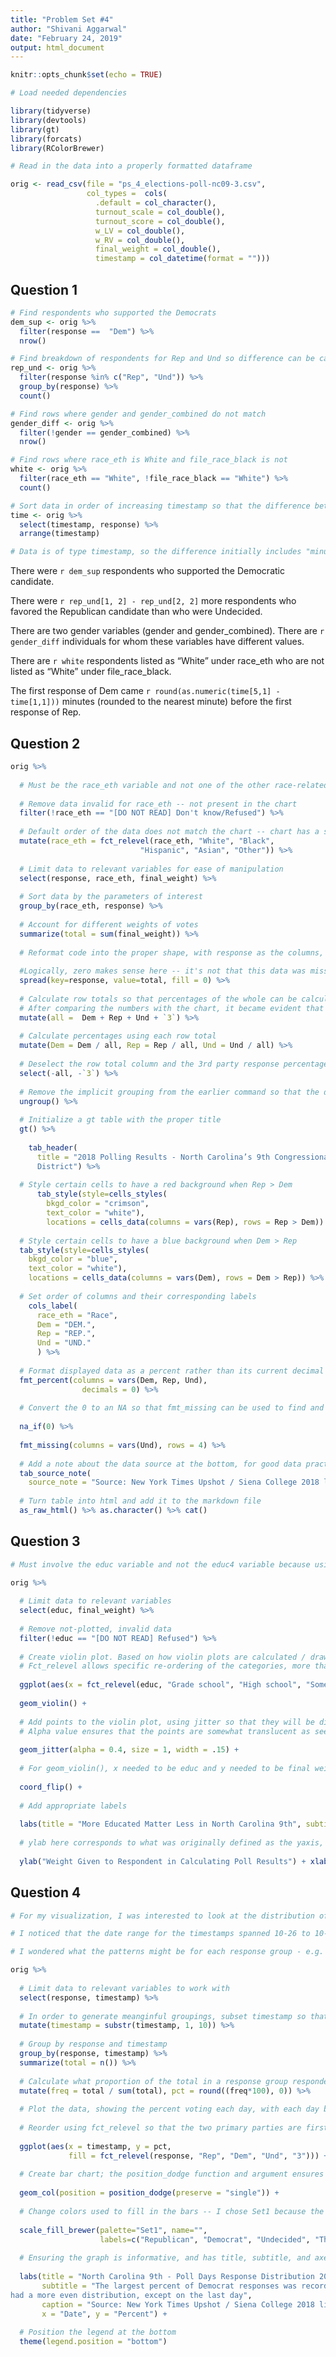 ```yaml
---
title: "Problem Set #4"
author: "Shivani Aggarwal"
date: "February 24, 2019"
output: html_document
---
```


```r
knitr::opts_chunk$set(echo = TRUE)

# Load needed dependencies

library(tidyverse)
library(devtools)
library(gt)
library(forcats)
library(RColorBrewer)

```


```r

# Read in the data into a properly formatted dataframe

orig <- read_csv(file = "ps_4_elections-poll-nc09-3.csv",
                 col_types =  cols(
                   .default = col_character(),
                   turnout_scale = col_double(),
                   turnout_score = col_double(),
                   w_LV = col_double(),
                   w_RV = col_double(),
                   final_weight = col_double(),
                   timestamp = col_datetime(format = "")))

```

## Question 1

```r

# Find respondents who supported the Democrats
dem_sup <- orig %>% 
  filter(response ==  "Dem") %>% 
  nrow()

# Find breakdown of respondents for Rep and Und so difference can be calculated
rep_und <- orig %>% 
  filter(response %in% c("Rep", "Und")) %>% 
  group_by(response) %>% 
  count()

# Find rows where gender and gender_combined do not match
gender_diff <- orig %>% 
  filter(!gender == gender_combined) %>% 
  nrow()

# Find rows where race_eth is White and file_race_black is not
white <- orig %>% 
  filter(race_eth == "White", !file_race_black == "White") %>% 
  count()

# Sort data in order of increasing timestamp so that the difference between the first Dem timestamp and the first Rep timestamp can be calculated
time <- orig %>% 
  select(timestamp, response) %>% 
  arrange(timestamp)

# Data is of type timestamp, so the difference initially includes "minutes" -- it must be converted to numeric input so it can be rounded properly with round()

```

There were `r dem_sup` respondents who supported the Democratic candidate.

There were `r rep_und[1, 2] - rep_und[2, 2]` more respondents who favored the Republican candidate than who were Undecided.

There are two gender variables (gender and gender_combined). There are `r gender_diff` individuals for whom these variables have different values.

There are `r white` respondents listed as “White” under race_eth who are not listed as “White” under file_race_black.

The first response of Dem came `r round(as.numeric(time[5,1] - time[1,1]))` minutes (rounded to the nearest minute) before the first response of Rep.

## Question 2

```r

orig %>% 
  
  # Must be the race_eth variable and not one of the other race-related variables because filtering out "[DO NOT READ]" as well as responses other than "Dem", "Rep", "Und", and then grouping and counting by race_eth gives the n breakdown that matches that on the left side of the chart to recreate
  
  # Remove data invalid for race_eth -- not present in the chart
  filter(!race_eth == "[DO NOT READ] Don't know/Refused") %>%
  
  # Default order of the data does not match the chart -- chart has a specific order that is not alphabetic order, so manually reorder the factors
  mutate(race_eth = fct_relevel(race_eth, "White", "Black", 
                             "Hispanic", "Asian", "Other")) %>%
  
  # Limit data to relevant variables for ease of manipulation
  select(response, race_eth, final_weight) %>%
  
  # Sort data by the parameters of interest
  group_by(race_eth, response) %>% 
  
  # Account for different weights of votes
  summarize(total = sum(final_weight)) %>% 
  
  # Reformat code into the proper shape, with response as the columns, the different race_eth values as the rows, and the values the total (calculated from the final_weights). The fill must be zero to replace the NA with a zero as that value will be involved in calculating the row total, and trying to add NA to a number equals NA. 
  
  #Logically, zero makes sense here -- it's not that this data was missing, but that there were actually zero recorded Und Asians. 
  spread(key=response, value=total, fill = 0) %>%
  
  # Calculate row totals so that percentages of the whole can be calculated
  # After comparing the numbers with the chart, it became evident that the total being used in this step also included those who chose a 3rd party, even though the individual % is not displayed on the chart (e.g. given row totals do not add up to 100% between Rep, Und, and Dem)
  mutate(all =  Dem + Rep + Und + `3`) %>%
  
  # Calculate percentages using each row total
  mutate(Dem = Dem / all, Rep = Rep / all, Und = Und / all) %>% 
  
  # Deselect the row total column and the 3rd party response percentages as this data is not displayed in the final chart
  select(-all, -`3`) %>% 
  
  # Remove the implicit grouping from the earlier command so that the data is ready for being piped into a gt table  
  ungroup() %>%
  
  # Initialize a gt table with the proper title
  gt() %>% 
  
    tab_header(
      title = "2018 Polling Results - North Carolina’s 9th Congressional 
      District") %>% 
  
  # Style certain cells to have a red background when Rep > Dem
      tab_style(style=cells_styles(
        bkgd_color = "crimson", 
        text_color = "white"), 
        locations = cells_data(columns = vars(Rep), rows = Rep > Dem)) %>%
  
  # Style certain cells to have a blue background when Dem > Rep
  tab_style(style=cells_styles(
    bkgd_color = "blue", 
    text_color = "white"), 
    locations = cells_data(columns = vars(Dem), rows = Dem > Rep)) %>%
  
  # Set order of columns and their corresponding labels
    cols_label(
      race_eth = "Race",
      Dem = "DEM.",
      Rep = "REP.",
      Und = "UND."
      ) %>%
  
  # Format displayed data as a percent rather than its current decimal form
  fmt_percent(columns = vars(Dem, Rep, Und),
                decimals = 0) %>% 
  
  # Convert the 0 to an NA so that fmt_missing can be used to find and replace NA's with an em dash, as per the given chart. 
  
  na_if(0) %>%
  
  fmt_missing(columns = vars(Und), rows = 4) %>%  
  
  # Add a note about the data source at the bottom, for good data practices, even though it was not in the original
  tab_source_note(
    source_note = "Source: New York Times Upshot / Siena College 2018 live polls") %>% 
  
  # Turn table into html and add it to the markdown file
  as_raw_html() %>% as.character() %>% cat()

```

## Question 3

```r

# Must involve the educ variable and not the educ4 variable because using glimpse or group_by and then count() reveals that educ has the category of Grade School, seen on the final chart, while educ4 does not. 

orig %>% 
  
  # Limit data to relevant variables
  select(educ, final_weight) %>% 
  
  # Remove not-plotted, invalid data
  filter(!educ == "[DO NOT READ] Refused") %>%
  
  # Create violin plot. Based on how violin plots are calculated / drawn, initially, the categorical variable should always be specified for the x axis, and the numerical variable for the y-axis. 
  # Fct_relevel allows specific re-ordering of the categories, more than simply alphabetizing them
  
  ggplot(aes(x = fct_relevel(educ, "Grade school", "High school", "Some college or trade school", "Bachelors' degree", "Graduate or Professional Degree"), y = final_weight)) + 
  
  geom_violin() + 
  
  # Add points to the violin plot, using jitter so that they will be distributed within each violin. Width of .15 to approximate the amount of jitter observed in the given chart
  # Alpha value ensures that the points are somewhat translucent as seen in the given chart
  
  geom_jitter(alpha = 0.4, size = 1, width = .15) + 
  
  # For geom_violin(), x needed to be educ and y needed to be final weight -- our final chart has this flipped, so now use this function to flip the axes
  
  coord_flip() +
  
  # Add appropriate labels
  
  labs(title = "More Educated Matter Less in North Carolina 9th", subtitle = "Poll gives more weight to people who are less likely to participate in polls", caption = "Source: New York Times Upshot / Siena College 2018 live polls") +
  
  # ylab here corresponds to what was originally defined as the yaxis, which is why it is for poll weights and xlab is null - it will get flipped in the display
  
  ylab("Weight Given to Respondent in Calculating Poll Results") + xlab(NULL)

```

## Question 4

```r

# For my visualization, I was interested to look at the distribution of poll responses (broken down by response) over the different timestamps. 

# I noticed that the date range for the timestamps spanned 10-26 to 10-31. Even if I was to look at all the data together, I wouldn't neccessarily expect to see an even distribution of 1/6 of the polled people coming on each day - the result of various factors that make some days more convenient than others. 

# I wondered what the patterns might be for each response group - e.g. did the Third Party responses tend to all come in right at the end? Did Republican responses tend to come earlier in the poll window, or later?

orig %>% 
  
  # Limit data to relevant variables to work with
  select(response, timestamp) %>% 
  
  # In order to generate meanginful groupings, subset timestamp so that only the date portion is included 
  mutate(timestamp = substr(timestamp, 1, 10)) %>% 
  
  # Group by response and timestamp
  group_by(response, timestamp) %>% 
  summarize(total = n()) %>% 
  
  # Calculate what proportion of the total in a response group responded on a given day, and then convert this to a percentage
  mutate(freq = total / sum(total), pct = round((freq*100), 0)) %>%
  
  # Plot the data, showing the percent voting each day, with each day broken down into the response categories for a side-by-side comparison more helpful than facet wrap
  
  # Reorder using fct_relevel so that the two primary parties are first
  
  ggplot(aes(x = timestamp, y = pct, 
             fill = fct_relevel(response, "Rep", "Dem", "Und", "3"))) +
  
  # Create bar chart; the position_dodge function and argument ensures that bars are uniform size and that spaces are left for "missing" data - allowing us to visually understand that there were zero Third Party or Undecided poll responses on the last day
  
  geom_col(position = position_dodge(preserve = "single")) +
  
  # Change colors used to fill in the bars -- I chose Set1 because the first and second categories are red and blue, and so I could make that correspond to Rep and Dem to add a little extra implicit sign-posting
  
  scale_fill_brewer(palette="Set1", name="", 
                    labels=c("Republican", "Democrat", "Undecided", "Third Party")) + 
  
  # Ensuring the graph is informative, and has title, subtitle, and axes labels
  
  labs(title = "North Carolina 9th - Poll Days Response Distribution 2018", 
       subtitle = "The largest percent of Democrat responses was recorded on 10/27, while Republican responses 
had a more even distribution, except on the last day", 
       caption = "Source: New York Times Upshot / Siena College 2018 live polls", 
       x = "Date", y = "Percent") +
  
  # Position the legend at the bottom
  theme(legend.position = "bottom")

  
```


